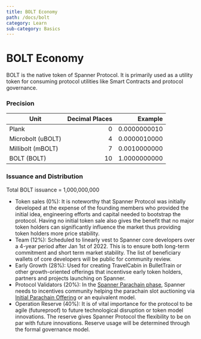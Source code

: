 ```yaml
---
title: BOLT Economy
path: /docs/bolt
category: Learn
sub-category: Basics
---
```


# BOLT Economy

BOLT is the native token of Spanner Protocol. It is primarily used as a utility token for consuming protocol utilities like Smart Contracts and protocol governance.

### Precision

| Unit              | Decimal Places |      Example |
| ----------------- | -------------: | -----------: |
| Plank             |              0 | 0.0000000010 |
| Microbolt (uBOLT) |              4 | 0.0000010000 |
| Millibolt (mBOLT) |              7 | 0.0010000000 |
| BOLT (BOLT)       |             10 | 1.0000000000 |

### Issuance and Distribution

Total BOLT issuance = 1,000,000,000

-   Token sales (0%): It is noteworthy that Spanner Protocol was initially developed at the expense of the founding members who provided the initial idea, engineering efforts and capital needed to bootstrap the protocol. Having no initial token sale also gives the benefit that no major token holders can significantly influence the market thus providing token holders more price stability.
-   Team (12%): Scheduled to linearly vest to Spanner core developers over a 4-year period after Jan 1st of 2022. This is to ensure both long-term commitment and short term market stability. The list of beneficiary wallets of core developers will be public for community review. 
-   Early Growth (28%): Used for creating TravelCabin in BulletTrain or other growth-oriented offerings that incentivse early token holders, partners and projects launching on Spanner.   
-   Protocol Validators (20%): In the [Spanner Parachain phase](/docs/roadmap), Spanner needs to incentives community helping the parachain slot auctioning via [Initial Parachain Offering](https://defidao.medium.com/polkadot-dot-reveals-details-of-initial-parachain-offering-ipo-launch-69a8aa23ee88) or an equivalent model.
-   Operation Reserve (40%): It is of vital importance for the protocol to be agile (futureproof) to future technological disruption or token model innovations. The reserve gives Spanner Protocol the flexibility to be on par with future innovations. Reserve usage will be determined through the formal governance model. 
